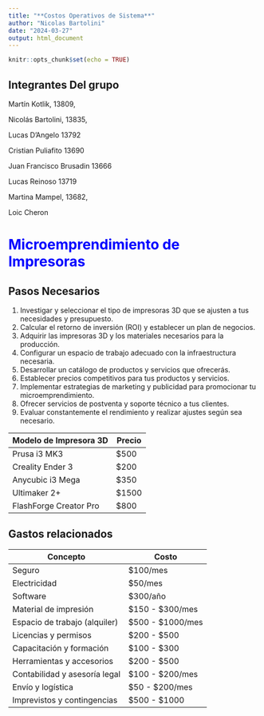 ```yaml
---
title: "**Costos Operativos de Sistema**"
author: "Nicolas Bartolini"
date: "2024-03-27"
output: html_document
---
```


```r
knitr::opts_chunk$set(echo = TRUE)
```

## **Integrantes Del grupo**


Martín Kotlik, 13809, 

Nicolás Bartolini, 13835,

Lucas D’Angelo 13792

Cristian Puliafito 13690

Juan Francisco Brusadin 13666

Lucas Reinoso 13719

Martina Mampel, 13682,

Loic Cheron

#  <span style="color:blue">Microemprendimiento de Impresoras</span>




## Pasos Necesarios

1. Investigar y seleccionar el tipo de impresoras 3D que se ajusten a tus necesidades y presupuesto.
2. Calcular el retorno de inversión (ROI) y establecer un plan de negocios.
3. Adquirir las impresoras 3D y los materiales necesarios para la producción.
4. Configurar un espacio de trabajo adecuado con la infraestructura necesaria.
5. Desarrollar un catálogo de productos y servicios que ofrecerás.
6. Establecer precios competitivos para tus productos y servicios.
7. Implementar estrategias de marketing y publicidad para promocionar tu microemprendimiento.
8. Ofrecer servicios de postventa y soporte técnico a tus clientes.
9. Evaluar constantemente el rendimiento y realizar ajustes según sea necesario.

| Modelo de Impresora 3D | Precio |
|------------------------|--------|
| Prusa i3 MK3           | $500   |
| Creality Ender 3       | $200   |
| Anycubic i3 Mega        | $350   |
| Ultimaker 2+           | $1500  |
| FlashForge Creator Pro  | $800   |

## Gastos relacionados

Concepto                               | Costo           
----------------------------------------|-----------------
Seguro                                 | $100/mes        
Electricidad                           | $50/mes         
Software                               | $300/año        
Material de impresión                  | $150 - $300/mes 
Espacio de trabajo (alquiler)          | $500 - $1000/mes
Licencias y permisos                   | $200 - $500     
Capacitación y formación               | $100 - $300     
Herramientas y accesorios              | $200 - $500     
Contabilidad y asesoría legal          | $100 - $200/mes 
Envío y logística                      | $50 - $200/mes  
Imprevistos y contingencias            | $500 - $1000    






